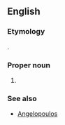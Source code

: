 ==English==

===Etymology===
{{etyl|el}}.

===Proper noun===
{{en-proper noun}}

# {{surname|from=Greek}}

===See also===
* [[Angelopoulos]]
